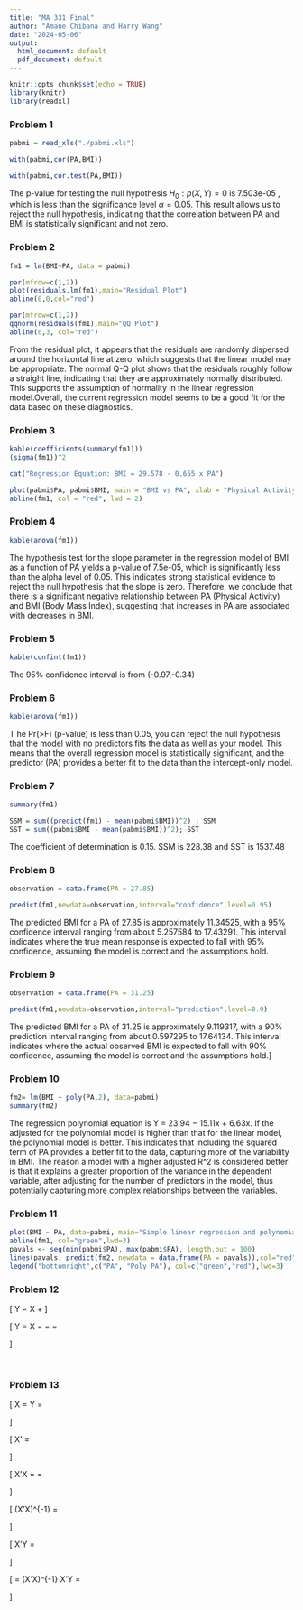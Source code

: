 ```yaml
---
title: "MA 331 Final"
author: "Amane Chibana and Harry Wang"
date: "2024-05-06"
output:
  html_document: default
  pdf_document: default
---
```


```r
knitr::opts_chunk$set(echo = TRUE)
library(knitr)
library(readxl)
```

### Problem 1

```r
pabmi = read_xls("./pabmi.xls")

with(pabmi,cor(PA,BMI))

with(pabmi,cor.test(PA,BMI))
```

The p-value for testing the null hypothesis $H_0: p(X,Y) = 0$ is 7.503e-05 , which is less than the significance level $\alpha = 0.05$. This result allows us to reject the null hypothesis, indicating that the correlation between PA and BMI is statistically significant and not zero.


### Problem 2 

```r
fm1 = lm(BMI~PA, data = pabmi)

par(mfrow=c(1,2))
plot(residuals.lm(fm1),main="Residual Plot")
abline(0,0,col="red")

par(mfrow=c(1,2))
qqnorm(residuals(fm1),main="QQ Plot")
abline(0,3, col="red")
```

From the residual plot, it appears that the residuals are randomly dispersed around the horizontal line at zero, which suggests that the linear model may be appropriate. The normal Q-Q plot shows that the residuals roughly follow a straight line, indicating that they are approximately normally distributed. This supports the assumption of normality in the linear regression model.Overall, the current regression model seems to be a good fit for the data based on these diagnostics.

### Problem 3 

```r
kable(coefficients(summary(fm1)))
(sigma(fm1))^2

cat("Regression Equation: BMI = 29.578 - 0.655 x PA")

plot(pabmi$PA, pabmi$BMI, main = "BMI vs PA", xlab = "Physical Activity (PA)", ylab = "Body Mass Index (BMI)", pch = 19, col = "blue")
abline(fm1, col = "red", lwd = 2)
```


### Problem 4

```r
kable(anova(fm1))
```

The hypothesis test for the slope parameter in the regression model of BMI as a function of PA yields a p-value of 7.5e-05, which is significantly less than the alpha level of 0.05. This indicates strong statistical evidence to reject the null hypothesis that the slope is zero. Therefore, we conclude that there is a significant negative relationship between PA (Physical Activity) and BMI (Body Mass Index), suggesting that increases in PA are associated with decreases in BMI.

### Problem 5

```r
kable(confint(fm1))
```

The 95% confidence interval is from (-0.97,-0.34)

### Problem 6

```r
kable(anova(fm1))
```

T he Pr(>F) (p-value) is less than 0.05, you can reject the null hypothesis that the model with no predictors fits the data as well as your model. This means that the overall regression model is statistically significant, and the predictor (PA) provides a better fit to the data than the intercept-only model.

### Problem 7

```r
summary(fm1)

SSM = sum((predict(fm1) - mean(pabmi$BMI))^2) ; SSM
SST = sum((pabmi$BMI - mean(pabmi$BMI))^2); SST
```

The coefficient of determination is 0.15. SSM is 228.38 and SST is 1537.48

### Problem 8 

```r
observation = data.frame(PA = 27.85)

predict(fm1,newdata=observation,interval="confidence",level=0.95)
```
The predicted BMI for a PA of 27.85 is approximately 11.34525, with a 95% confidence interval ranging from about 5.257584 to 17.43291. This interval indicates where the true mean response is expected to fall with 95% confidence, assuming the model is correct and the assumptions hold.

### Problem 9 

```r
observation = data.frame(PA = 31.25)

predict(fm1,newdata=observation,interval="prediction",level=0.9)
```

The predicted BMI for a PA of 31.25 is approximately 9.119317, with a 90% prediction interval ranging from about 0.597295 to 17.64134. This interval indicates where the actual observed BMI is expected to fall with 90% confidence, assuming the model is correct and the assumptions hold.]


### Problem 10 

```r
fm2= lm(BMI ~ poly(PA,2), data=pabmi)
summary(fm2)
``` 

The regression polynomial equation is
Y = 23.94 − 15.11x + 6.63x. If the adjusted  for the polynomial model is higher than that for the linear model, the polynomial model is better. This indicates that including the squared term of PA provides a better fit to the data, capturing more of the variability in BMI. The reason a model with a higher adjusted R^2  is considered better is that it explains a greater proportion of the variance in the dependent variable, after adjusting for the number of predictors in the model, thus potentially capturing more complex relationships between the variables.

### Problem 11

```r
plot(BMI ~ PA, data=pabmi, main="Simple linear regression and polynomial regression models")
abline(fm1, col="green",lwd=3)
pavals <- seq(min(pabmi$PA), max(pabmi$PA), length.out = 100)
lines(pavals, predict(fm2, newdata = data.frame(PA = pavals)),col="red",lwd=3)
legend("bottomright",c("PA", "Poly PA"), col=c("green","red"),lwd=3)
```


### Problem 12


\[
Y = X \beta + \epsilon
\]

\[
Y = \begin{bmatrix}
    y_1 \\
    y_2 \\
    \vdots \\
    y_n
\end{bmatrix} \quad
X = \begin{bmatrix}
    1 & (x_1 - \bar{x}) \\
    1 & (x_2 - \bar{x}) \\
    \vdots & \vdots \\
    1 & (x_n - \bar{x})
\end{bmatrix} \quad
\beta = \begin{bmatrix}
    \beta_0 \\
    \beta_1
\end{bmatrix} \quad
\epsilon = \begin{bmatrix}
    \epsilon_1 \\
    \epsilon_2 \\
    \vdots \\
    \epsilon_n
\end{bmatrix}
\]

\


### Problem 13


\[
X = \begin{bmatrix}
1 & (x_1 - \bar{x}) \\
1 & (x_2 - \bar{x}) \\
\vdots & \vdots \\
1 & (x_n - \bar{x})
\end{bmatrix} \quad
Y = \begin{bmatrix}
y_1 \\
y_2 \\
\vdots \\
y_n
\end{bmatrix}
\]

\[
X' = \begin{bmatrix}
1 & 1 & \dots & 1 \\
(x_1 - \bar{x}) & (x_2 - \bar{x}) & \dots & (x_n - \bar{x})
\end{bmatrix}
\]

\[
X'X = \begin{bmatrix}
n & \sum (x_i - \bar{x}) \\
\sum (x_i - \bar{x}) & \sum (x_i - \bar{x})^2
\end{bmatrix} = \begin{bmatrix}
n & 0 \\
0 & \sum (x_i - \bar{x})^2
\end{bmatrix}
\]

\[
(X'X)^{-1} = \begin{bmatrix}
\frac{1}{n} & 0 \\
0 & \frac{1}{\sum (x_i - \bar{x})^2}
\end{bmatrix}
\]

\[
X'Y = \begin{bmatrix}
\sum y_i \\
\sum ((x_i - \bar{x})y_i)
\end{bmatrix}
\]

\[
\hat{\beta} = (X'X)^{-1} X'Y = \begin{bmatrix}
\frac{\sum y_i}{n} \\
\frac{\sum ((x_i - \bar{x})y_i)}{\sum (x_i - \bar{x})^2}
\end{bmatrix}
\]





